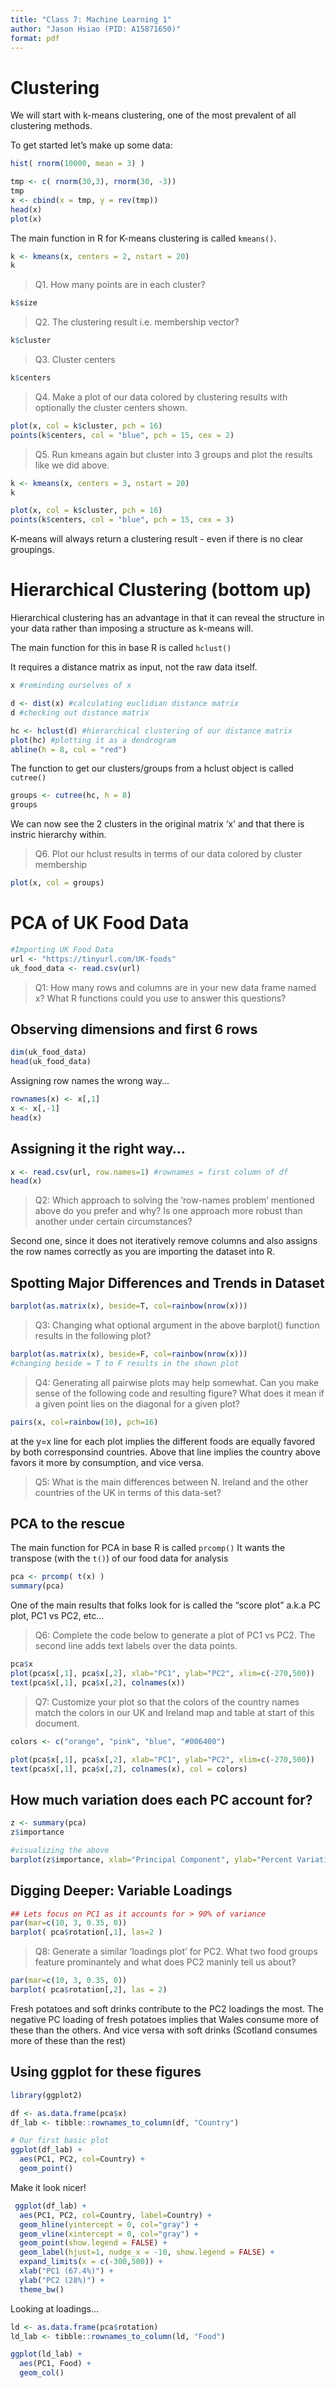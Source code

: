 ```yaml
---
title: "Class 7: Machine Learning 1"
author: "Jason Hsiao (PID: A15871650)"
format: pdf
---
```


# Clustering

We will start with k-means clustering, one of the most prevalent of all clustering methods.

To get started let's make up some data:
```r
hist( rnorm(10000, mean = 3) )

```
```r
tmp <- c( rnorm(30,3), rnorm(30, -3))
tmp
x <- cbind(x = tmp, y = rev(tmp))
head(x)
plot(x)
```

The main function in R for K-means clustering is called `kmeans()`.

```r
k <- kmeans(x, centers = 2, nstart = 20)
k

```

> Q1. How many points are in each cluster? 

```r
k$size

```
> Q2. The clustering result i.e. membership vector?

```r
k$cluster

```

> Q3. Cluster centers

```r
k$centers

```

> Q4. Make a plot of our data colored by clustering results with optionally the cluster centers shown.

```r
plot(x, col = k$cluster, pch = 16)
points(k$centers, col = "blue", pch = 15, cex = 2)

```
> Q5. Run kmeans again but cluster into 3 groups and plot the results like we did above. 

```r
k <- kmeans(x, centers = 3, nstart = 20)
k

plot(x, col = k$cluster, pch = 16)
points(k$centers, col = "blue", pch = 15, cex = 3)

```

K-means will always return a clustering result - even if there is no clear groupings. 

# Hierarchical Clustering (bottom up)
Hierarchical clustering has an advantage in that it can reveal the structure in your data rather than imposing a structure as k-means will. 

The main function for this in base R is called `hclust()`

It requires a distance matrix as input, not the raw data itself.
```r
x #reminding ourselves of x

d <- dist(x) #calculating euclidian distance matrix
d #checking out distance matrix 

hc <- hclust(d) #hierarchical clustering of our distance matrix
plot(hc) #plotting it as a dendrogram
abline(h = 8, col = "red")

```

The function to get our clusters/groups from a hclust object is called `cutree()`
```r
groups <- cutree(hc, h = 8)
groups
```
We can now see the 2 clusters in the original matrix 'x' and that there is instric hierarchy within.

> Q6. Plot our hclust results in terms of our data colored by cluster membership

```r
plot(x, col = groups)
```

# PCA of UK Food Data
```r
#Importing UK Food Data
url <- "https://tinyurl.com/UK-foods" 
uk_food_data <- read.csv(url)
```

>Q1: How many rows and columns are in your new data frame named x? What R functions could you use to answer this questions?

## Observing dimensions and first 6 rows
```r
dim(uk_food_data)
head(uk_food_data)

```

Assigning row names the wrong way...
```r
rownames(x) <- x[,1]
x <- x[,-1]
head(x)

```


## Assigning it the right way...
```r
x <- read.csv(url, row.names=1) #rownames = first column of df
head(x)

```

>Q2: Which approach to solving the ‘row-names problem’ mentioned above do you prefer and why? Is one approach more robust than another under certain circumstances?

Second one, since it does not iteratively remove columns and also assigns the row names correctly as you are importing the dataset into R.

## Spotting Major Differences and Trends in Dataset
```r
barplot(as.matrix(x), beside=T, col=rainbow(nrow(x)))

```

>Q3: Changing what optional argument in the above barplot() function results in the following plot?

```r
barplot(as.matrix(x), beside=F, col=rainbow(nrow(x)))
#changing beside = T to F results in the shown plot
```

>Q4: Generating all pairwise plots may help somewhat. Can you make sense of the following code and resulting figure? What does it mean if a given point lies on the diagonal for a given plot?

```r
pairs(x, col=rainbow(10), pch=16)

```

at the y=x line for each plot implies the different foods are equally favored by both corresponsind countries. Above that line implies the country above favors it more by consumption, and vice versa. 

>Q5: What is the main differences between N. Ireland and the other countries of the UK in terms of this data-set?

## PCA to the rescue 
The main function for PCA in base R is called `prcomp()`
It wants the transpose (with the `t()`) of our food data for analysis
```r
pca <- prcomp( t(x) )
summary(pca)

```
One of the main results that folks look for is called the "score plot" a.k.a PC plot, PC1 vs PC2, etc...

>Q6: Complete the code below to generate a plot of PC1 vs PC2. The second line adds text labels over the data points.

```r
pca$x
plot(pca$x[,1], pca$x[,2], xlab="PC1", ylab="PC2", xlim=c(-270,500))
text(pca$x[,1], pca$x[,2], colnames(x))

```

>Q7: Customize your plot so that the colors of the country names match the colors in our UK and Ireland map and table at start of this document.

```r
colors <- c("orange", "pink", "blue", "#006400")

plot(pca$x[,1], pca$x[,2], xlab="PC1", ylab="PC2", xlim=c(-270,500))
text(pca$x[,1], pca$x[,2], colnames(x), col = colors)
```

## How much variation does each PC account for?
```r
z <- summary(pca)
z$importance

#visualizing the above
barplot(z$importance, xlab="Principal Component", ylab="Percent Variation")
```

## Digging Deeper: Variable Loadings
```r
## Lets focus on PC1 as it accounts for > 90% of variance 
par(mar=c(10, 3, 0.35, 0))
barplot( pca$rotation[,1], las=2 )

```

>Q8: Generate a similar ‘loadings plot’ for PC2. What two food groups feature prominantely and what does PC2 maninly tell us about?

```r
par(mar=c(10, 3, 0.35, 0))
barplot( pca$rotation[,2], las = 2)

```

Fresh potatoes and soft drinks contribute to the PC2 loadings the most. The negative PC loading of fresh potatoes implies that Wales consume more of these than the others. And vice versa with soft drinks (Scotland consumes more of these than the rest) 

## Using ggplot for these figures
```r
library(ggplot2)

df <- as.data.frame(pca$x)
df_lab <- tibble::rownames_to_column(df, "Country")

# Our first basic plot
ggplot(df_lab) + 
  aes(PC1, PC2, col=Country) + 
  geom_point()

```

Make it look nicer!
```r
 ggplot(df_lab) + 
  aes(PC1, PC2, col=Country, label=Country) + 
  geom_hline(yintercept = 0, col="gray") +
  geom_vline(xintercept = 0, col="gray") +
  geom_point(show.legend = FALSE) +
  geom_label(hjust=1, nudge_x = -10, show.legend = FALSE) +
  expand_limits(x = c(-300,500)) +
  xlab("PC1 (67.4%)") +
  ylab("PC2 (28%)") +
  theme_bw()
```

Looking at loadings...
```r
ld <- as.data.frame(pca$rotation)
ld_lab <- tibble::rownames_to_column(ld, "Food")

ggplot(ld_lab) +
  aes(PC1, Food) +
  geom_col() 

```




